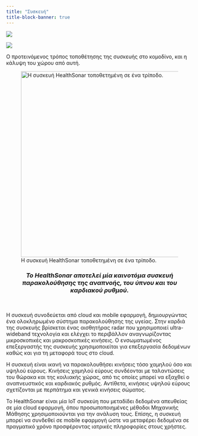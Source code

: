 ```yaml
---
title: "Συσκευή"
title-block-banner: true
---
```


::: {#fig-placement layout-ncol=2}

![](/assets/images/placement_1.png){#fig-placement-1 fig-alt="Device placement on a nightstand."}

![](/assets/images/placement_2.png){ #fig-placement-2 fig-alt="The area the device can monitor."}

Ο προτεινόμενος τρόπος τοποθέτησης της συσκευής στο κομοδίνο, και η κάλυψη του χώρου από αυτή.

:::

![Η συσκευή HealthSonar τοποθετημένη σε ένα τρίποδο.](/assets/images/exhibited_device.jpg){style="float: right" width=500 fig-align="left" fig-alt="The HealthSonar device on a tripod."}

<center>
<h3>
<i>
Το HealthSonar αποτελεί μία καινοτόμα συσκευή παρακολούθησης της αναπνοής, του ύπνου και του καρδιακού ρυθμού.
</i>
</h2>
</center>

<br>

Η συσκευή συνοδεύεται από cloud και mobile εφαρμογή, δημιουργώντας ένα ολοκληρωμένο σύστημα παρακολούθησης της υγείας.
Στην καρδιά της συσκευής βρίσκεται ένας αισθητήρας radar που χρησιμοποιεί ultra-wideband τεχνολογία και ελέγχει το περιβάλλον αναγνωρίζοντας μικροσκοπικές και μακροσκοπικές κινήσεις.
Ο ενσωματωμένος επεξεργαστής της συσκευής χρησιμοποιείται για επεξεργασία δεδομένων καθώς και για τη μεταφορά τους στο cloud.

Η συσκευή είναι ικανή να παρακολουθήσει κινήσεις τόσο χαμηλού όσο και υψηλού εύρους.
Κινήσεις χαμηλού εύρους συνδέονται με ταλαντώσεις του θώρακα και της κοιλιακής χώρας, από τις οποίες μπορεί να εξαχθεί ο αναπνευστικός και καρδιακός ρυθμός.
Αντίθετα, κινήσεις υψηλού εύρους σχετίζονται με περπάτημα και γενικά κινήσεις σώματος.

Το HealthSonar είναι μία IoT συσκεύη που μεταδίδει δεδομένα απευθείας σε μία cloud εφαρμογή, όπου προσωποποιημένες μέθοδοι Μηχανικής Μάθησης χρησιμοποιούνται για την ανάλυση τους.
Επίσης, η συσκευή μπορεί να συνδεθεί σε mobile εφαρμογή ώστε να μεταφέρει δεδομένα σε πραγματικό χρόνο προσφέροντας ιατρικές πληροφορίες στους χρήστες.
